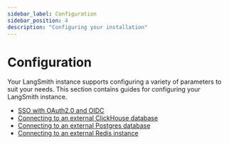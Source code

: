 ```yaml
---
sidebar_label: Configuration
sidebar_position: 4
description: "Configuring your installation"
---
```


# Configuration

Your LangSmith instance supports configuring a variety of parameters to suit your needs. This section contains guides for configuring your LangSmith instance.

- [SSO with OAuth2.0 and OIDC](./configuration/sso)
- [Connecting to an external ClickHouse database](./configuration/external_clickhouse)
- [Connecting to an external Postgres database](./configuration/external_postgres)
- [Connecting to an external Redis instance](./configuration/external_redis)
